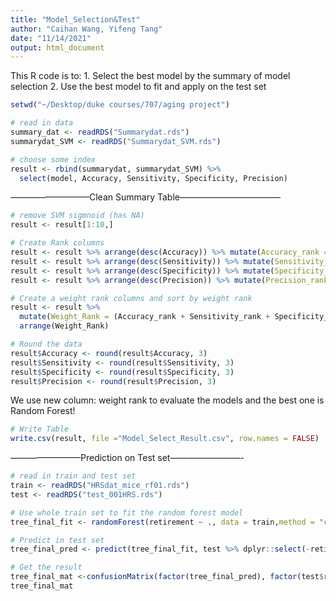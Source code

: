 ```yaml
---
title: "Model_Selection&Test"
author: "Caihan Wang, Yifeng Tang"
date: "11/14/2021"
output: html_document
---
```


This R code is to: 
  1. Select the best model by the summary of model selection
  2. Use the best model to fit and apply on the test set


```r
setwd("~/Desktop/duke courses/707/aging project")
```

```r
# read in data
summary_dat <- readRDS("Summarydat.rds")
summarydat_SVM <- readRDS("Summarydat_SVM.rds")
```

```r
# choose some index 
result <- rbind(summarydat, summarydat_SVM) %>%
  select(model, Accuracy, Sensitivity, Specificity, Precision)

```

---------------------------Clean Summary Table-----------------------------------

```r
# remove SVM sigmnoid (has NA)
result <- result[1:10,]
```


```r
# Create Rank columns
result <- result %>% arrange(desc(Accuracy)) %>% mutate(Accuracy_rank = c(1:10))
result <- result %>% arrange(desc(Sensitivity)) %>% mutate(Sensitivity_rank = c(1:10))
result <- result %>% arrange(desc(Specificity)) %>% mutate(Specificity_rank = c(1:10))
result <- result %>% arrange(desc(Precision)) %>% mutate(Precision_rank = c(1:10))
```

```r
# Create a weight rank columns and sort by weight rank
result <- result %>% 
  mutate(Weight_Rank = (Accuracy_rank + Sensitivity_rank + Specificity_rank + Precision_rank)/4) %>% 
  arrange(Weight_Rank)
```

```r
# Round the data
result$Accuracy <- round(result$Accuracy, 3)
result$Sensitivity <- round(result$Sensitivity, 3)
result$Specificity <- round(result$Specificity, 3)
result$Precision <- round(result$Precision, 3)
```

We use new column: weight rank to evaluate the models and the best one is Random Forest!

```r
# Write Table
write.csv(result, file ="Model_Select_Result.csv", row.names = FALSE)
```


------------------------Prediction on Test set-------------------------

```r
# read in train and test set
train <- readRDS("HRSdat_mice_rf01.rds")
test <- readRDS("test_001HRS.rds")
```

```r
# Use whole train set to fit the random forest model
tree_final_fit <- randomForest(retirement ~ ., data = train,method = "class")
```

```r
# Predict in test set
tree_final_pred <- predict(tree_final_fit, test %>% dplyr::select(-retirement), type = "class")
```

```r
# Get the result
tree_final_mat <-confusionMatrix(factor(tree_final_pred), factor(test$retirement))
tree_final_mat
```








